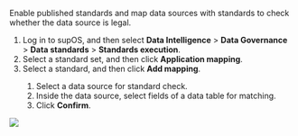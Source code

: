 Enable published standards and map data sources with standards to check whether the data source is legal.

1. Log in to supOS, and then select **Data Intelligence** > **Data Governance** > **Data standards** > **Standards execution**.
2. Select a standard set, and then click **Application mapping**.
3. Select a standard, and then click **Add mapping**.

<ol>
<ol>
<li>Select a data source for standard check.</li>
<li>Inside the data source, select fields of a data table for matching.</li>
<li>Click <b>Confirm</b>.</li>
</ol>
</ol>

![](https://wordpressfreezonex.oss-accelerate.aliyuncs.com/supDAM/20.png)


